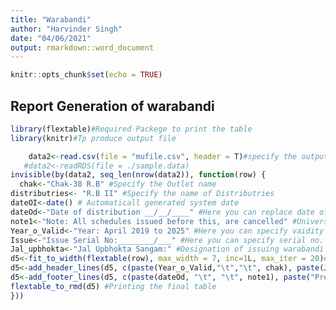 ```yaml
---
title: "Warabandi"
author: "Harvinder Singh"
date: "04/06/2021"
output: rmarkdown::word_document
---
```


```r
knitr::opts_chunk$set(echo = TRUE)
```

## Report Generation of warabandi
```r
library(flextable)#Required Packege to print the table
library(knitr)#Tp produce output file

    data2<-read.csv(file = "mufile.csv", header = T)#specify the outputfile written by function warabandi
   #data2<-readRDS(file = ./sample.data)
invisible(by(data2, seq_len(nrow(data2)), function(row) {
  chak<-"Chak-38 R.B" #Specify the Outlet name 
distributries<- "R.B II" #Specify the name of Distributries
dateOI<-date() # Automaticall generated system date
dateOd<-"Date of distribution __/__/____" #Here you can replace date of distribution
note1<-"Note: All schedules issued before this, are cancelled" #Universal note
Year_o_Valid<-"Year: April 2019 to 2025" #Here you can specify vaidity of warabandi
Issue<-"Issue Serial No:________/___" #Here you can specify serial no. of later issue
Jal_upbhokta<-"Jal Upbhokta Sangam:" #Designation of issuing warabandi
d5<-fit_to_width(flextable(row), max_width = 7, inc=1L, max_iter = 20)#Making flextable object
d5<-add_header_lines(d5, c(paste(Year_o_Valid,"\t","\t", chak), paste(Jal_upbhokta, distributries, "\t","\t", Issue, "\t","\t","\t","\t",  dateOI))) #Adding headers to the table
d5<-add_footer_lines(d5, c(paste(dateOd, "\t", "\t", note1), paste("President", "\n", "\n", "\n", Jal_upbhokta, distributries))) # Adding footers to the table
flextable_to_rmd(d5) #Printing the final table
}))


```

